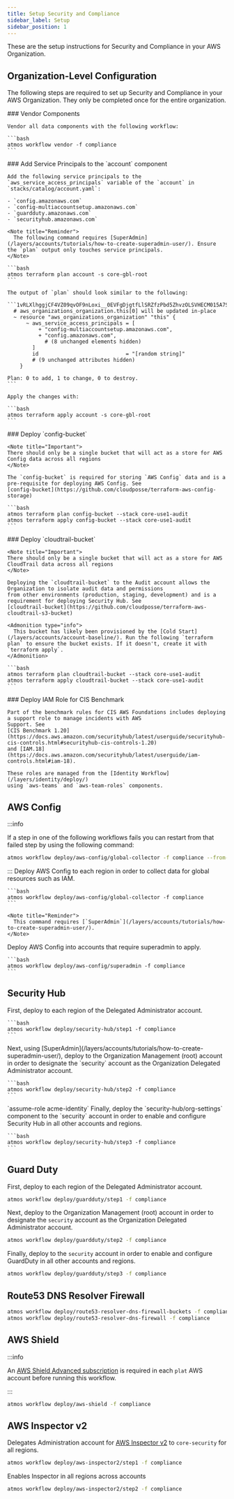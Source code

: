 ```yaml
---
title: Setup Security and Compliance
sidebar_label: Setup
sidebar_position: 1
---
```


<Intro>
These are the setup instructions for Security and Compliance in your AWS Organization.
</Intro>

## Organization-Level Configuration

The following steps are required to set up Security and Compliance in your AWS Organization. They only be completed once for the entire organization.

<Steps>
  <Step>
    ### <StepNumber/> Vendor Components

    Vendor all data components with the following workflow:

    ```bash
    atmos workflow vendor -f compliance
    ```
  </Step>

  <Step>
    ### <StepNumber/> Add Service Principals to the `account` component

    Add the following service principals to the `aws_service_access_principals` variable of the `account` in
    `stacks/catalog/account.yaml`:

    - `config.amazonaws.com`
    - `config-multiaccountsetup.amazonaws.com`
    - `guardduty.amazonaws.com`
    - `securityhub.amazonaws.com`

    <Note title="Reminder">
      The following command requires [SuperAdmin](/layers/accounts/tutorials/how-to-create-superadmin-user/). Ensure the `plan` output only touches service principals.
    </Note>

    ```bash
    atmos terraform plan account -s core-gbl-root
    ```

    The output of `plan` should look similar to the following:

    ```1vRLXlhggjCF4VZ09qvOF9nLoxi__0EVFgDjgtfLlSRZfzPbd5ZhvzOLSVHECM015A7SCNPJoCeXPb3X
      # aws_organizations_organization.this[0] will be updated in-place
      ~ resource "aws_organizations_organization" "this" {
          ~ aws_service_access_principals = [
              + "config-multiaccountsetup.amazonaws.com",
              + "config.amazonaws.com",
                # (8 unchanged elements hidden)
            ]
            id                            = "[random string]"
            # (9 unchanged attributes hidden)
        }

    Plan: 0 to add, 1 to change, 0 to destroy.
    ```

    Apply the changes with:

    ```bash
    atmos terraform apply account -s core-gbl-root
    ```

  </Step>

  <Step>
    ### <StepNumber/> Deploy `config-bucket`

    <Note title="Important">
    There should only be a single bucket that will act as a store for AWS Config data across all regions
    </Note>

    The `config-bucket` is required for storing `AWS Config` data and is a pre-requisite for deploying AWS Config. See
    [config-bucket](https://github.com/cloudposse/terraform-aws-config-storage)

    ```bash
    atmos terraform plan config-bucket --stack core-use1-audit
    atmos terraform apply config-bucket --stack core-use1-audit
    ```
  </Step>

  <Step>
    ### <StepNumber/> Deploy `cloudtrail-bucket`

    <Note title="Important">
    There should only be a single bucket that will act as a store for AWS CloudTrail data across all regions
    </Note>

    Deploying the `cloudtrail-bucket` to the Audit account allows the Organization to isolate audit data and permissions
    from other environments (production, staging, development) and is a requirement for deploying Security Hub. See
    [cloudtrail-bucket](https://github.com/cloudposse/terraform-aws-cloudtrail-s3-bucket)

    <Admonition type="info">
      This bucket has likely been provisioned by the [Cold Start](/layers/accounts/account-baseline/). Run the following `terraform plan` to ensure the bucket exists. If it doesn't, create it with `terraform apply`.
    </Admonition>

    ```bash
    atmos terraform plan cloudtrail-bucket --stack core-use1-audit
    atmos terraform apply cloudtrail-bucket --stack core-use1-audit
    ```
  </Step>

  <Step>
    ### <StepNumber/> Deploy IAM Role for CIS Benchmark

    Part of the benchmark rules for CIS AWS Foundations includes deploying a support role to manage incidents with AWS
    Support. See
    [CIS Benchmark 1.20](https://docs.aws.amazon.com/securityhub/latest/userguide/securityhub-cis-controls.html#securityhub-cis-controls-1.20)
    and [IAM.18](https://docs.aws.amazon.com/securityhub/latest/userguide/iam-controls.html#iam-18).

    These roles are managed from the [Identity Workflow](/layers/identity/deploy/)
    using `aws-teams` and `aws-team-roles` components.
  </Step>
</Steps>


## AWS Config

:::info

If a step in one of the following workflows fails you can restart from that failed step by using the following command:

```bash
atmos workflow deploy/aws-config/global-collector -f compliance --from-step step4
```

:::
<Steps>
  <Step>
    Deploy AWS Config to each region in order to collect data for global resources such as IAM.

    ```bash
    atmos workflow deploy/aws-config/global-collector -f compliance
    ```

    <Note title="Reminder">
      This command requires [`SuperAdmin`](/layers/accounts/tutorials/how-to-create-superadmin-user/).
    </Note>
  </Step>

  <Step>
    Deploy AWS Config into accounts that require superadmin to apply.

    ```bash
    atmos workflow deploy/aws-config/superadmin -f compliance
    ```
  </Step>
</Steps>

## Security Hub

<Steps>
  <Step>
    First, deploy to each region of the Delegated Administrator account.

    ```bash
    atmos workflow deploy/security-hub/step1 -f compliance
    ```
  </Step>

  <Step>
    Next, using
    [SuperAdmin](/layers/accounts/tutorials/how-to-create-superadmin-user/),
    deploy to the Organization Management (root) account in order to designate the `security` account as the Organization
    Delegated Administrator account.

    ```bash
    atmos workflow deploy/security-hub/step2 -f compliance
    ```
  </Step>

  <Step>
    `assume-role acme-identity`
  </Step>

  <Step>
    Finally, deploy the `security-hub/org-settings` component to the `security` account in order to enable and configure
    Security Hub in all other accounts and regions.

    ```bash
    atmos workflow deploy/security-hub/step3 -f compliance
    ```
  </Step>
</Steps>

## Guard Duty

First, deploy to each region of the Delegated Administrator account.

```bash
atmos workflow deploy/guardduty/step1 -f compliance
```

Next, deploy to the Organization Management (root) account in order to designate the `security` account as the
Organization Delegated Administrator account.

```bash
atmos workflow deploy/guardduty/step2 -f compliance
```

Finally, deploy to the `security` account in order to enable and configure GuardDuty in all other accounts and regions.

```bash
atmos workflow deploy/guardduty/step3 -f compliance
```

## Route53 DNS Resolver Firewall

```bash
atmos workflow deploy/route53-resolver-dns-firewall-buckets -f compliance
atmos workflow deploy/route53-resolver-dns-firewall -f compliance
```

## AWS Shield

:::info

An [AWS Shield Advanced subscription](https://docs.aws.amazon.com/waf/latest/developerguide/enable-ddos-prem.html) is
required in each `plat` AWS account before running this workflow.

:::

```bash
atmos workflow deploy/aws-shield -f compliance
```

## AWS Inspector v2

Delegates Administration account for [AWS Inspector v2](https://docs.aws.amazon.com/inspector/latest/user/what-is-inspector.html) to `core-security` for all regions.

```bash
atmos workflow deploy/aws-inspector2/step1 -f compliance
```

Enables Inspector in all regions across accounts

```bash
atmos workflow deploy/aws-inspector2/step2 -f compliance
```
